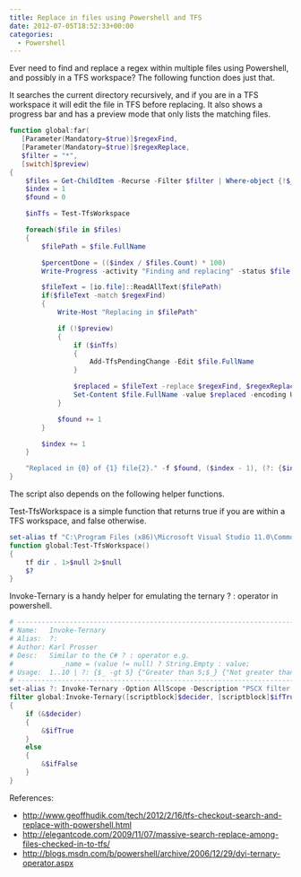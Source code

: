 ```yaml
---
title: Replace in files using Powershell and TFS
date: 2012-07-05T18:52:33+00:00
categories:
  - Powershell
---
```


Ever need to find and replace a regex within multiple files using Powershell, and possibly in a TFS workspace? The following function does just that.

It searches the current directory recursively, and if you are in a TFS workspace it will edit the file in TFS before replacing. It also shows a progress bar and has a preview mode that only lists the matching files.

```powershell
function global:far(
   [Parameter(Mandatory=$true)]$regexFind,
   [Parameter(Mandatory=$true)]$regexReplace,
   $filter = "*",
   [switch]$preview)
{
    $files = Get-ChildItem -Recurse -Filter $filter | Where-object {!$_.psIsContainer -eq $true}
    $index = 1
    $found = 0

    $inTfs = Test-TfsWorkspace

    foreach($file in $files)
    {
        $filePath = $file.FullName

        $percentDone = (($index / $files.Count) * 100)
        Write-Progress -activity "Finding and replacing" -status $file.Name -percentComplete $percentDone

        $fileText = [io.file]::ReadAllText($filePath)
        if($fileText -match $regexFind)
        {
            Write-Host "Replacing in $filePath"

            if (!$preview)
            {
                if ($inTfs)
                {
                    Add-TfsPendingChange -Edit $file.FullName
                }

                $replaced = $fileText -replace $regexFind, $regexReplace
                Set-Content $file.FullName -value $replaced -encoding UTF8
            }

            $found += 1
        }

        $index += 1
    }

    "Replaced in {0} of {1} file{2}." -f $found, ($index - 1), (?: {$index -gt 2} {"s"} {""})
}
```

The script also depends on the following helper functions.

Test-TfsWorkspace is a simple function that returns true if you are within a TFS workspace, and false otherwise.

```powershell
set-alias tf "C:\Program Files (x86)\Microsoft Visual Studio 11.0\Common7\IDE\TF.exe" -Scope Global
function global:Test-TfsWorkspace()
{
    tf dir . 1>$null 2>$null
    $?
}
```

Invoke-Ternary is a handy helper for emulating the ternary ? : operator in powershell.

```powershell
# ---------------------------------------------------------------------------
# Name:   Invoke-Ternary
# Alias:  ?:
# Author: Karl Prosser
# Desc:   Similar to the C# ? : operator e.g.
#            _name = (value != null) ? String.Empty : value;
# Usage:  1..10 | ?: {$_ -gt 5} {"Greater than 5;$_} {"Not greater than 5";$_}
# ---------------------------------------------------------------------------
set-alias ?: Invoke-Ternary -Option AllScope -Description "PSCX filter alias" -Scope global
filter global:Invoke-Ternary([scriptblock]$decider, [scriptblock]$ifTrue, [scriptblock]$ifFalse)
{
    if (&$decider)
    {
        &$ifTrue
    }
    else
    {
        &$ifFalse
    }
}
```

References:

- http://www.geoffhudik.com/tech/2012/2/16/tfs-checkout-search-and-replace-with-powershell.html
- http://elegantcode.com/2009/11/07/massive-search-replace-among-files-checked-in-to-tfs/
- http://blogs.msdn.com/b/powershell/archive/2006/12/29/dyi-ternary-operator.aspx
